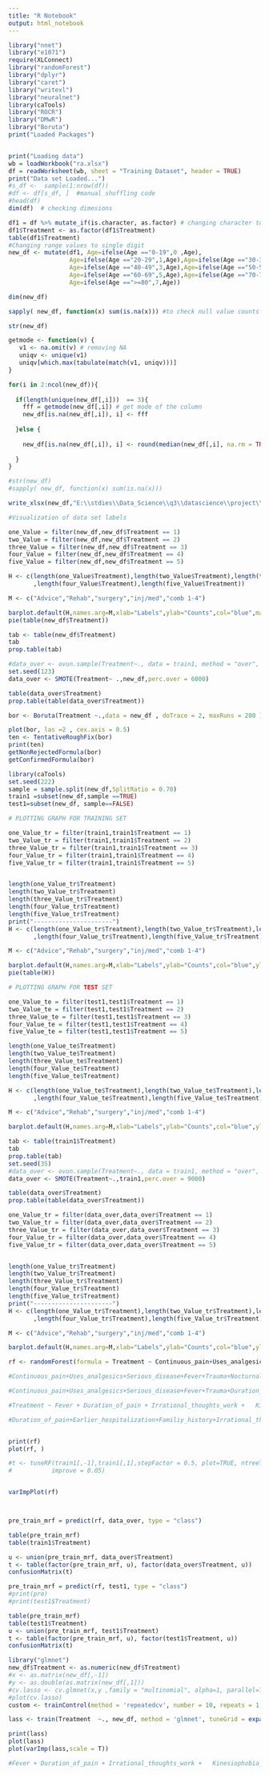 ---
title: "R Notebook"
output: html_notebook
---
```{r}
library("nnet")
library("e1071")
require(XLConnect)
library("randomForest")
library("dplyr")
library("caret")
library("writexl")
library("neuralnet")
library(caTools)
library("ROCR")
library("DMwR")
library("Boruta")
print("Loaded Packages")
```


```{r}


```

```{r}
print("Loading data")
wb = loadWorkbook("ra.xlsx")
df = readWorksheet(wb, sheet = "Training Dataset", header = TRUE)
print("Data set Loaded...")
#s_df <-  sample(1:nrow(df))
#df <- df[s_df, ]  #manual shuffling code
#head(df)
dim(df)  # checking dimesions

```


```{r}
df1 = df %>% mutate_if(is.character, as.factor) # changing character to as a factor
df1$Treatment <- as.factor(df1$Treatment)
table(df1$Treatment)
#Changing range values to single digit
new_df <- mutate(df1, Age=ifelse(Age =="0-19",0 ,Age),
                 Age=ifelse(Age =="20-29",1,Age),Age=ifelse(Age =="30-39",2 ,Age),
                 Age=ifelse(Age =="40-49",3,Age),Age=ifelse(Age =="50-59",4 ,Age),
                 Age=ifelse(Age =="60-69",5,Age),Age=ifelse(Age =="70-79",6 ,Age),
                 Age=ifelse(Age ==">=80",7,Age))

dim(new_df)

sapply( new_df, function(x) sum(is.na(x))) #to check null value counts in each column

str(new_df)


```


```{r}
getmode <- function(v) {
   v1 <- na.omit(v) # removing NA 
   uniqv <- unique(v1)
   uniqv[which.max(tabulate(match(v1, uniqv)))]
}

for(i in 2:ncol(new_df)){
  
  if(length(unique(new_df[,i]))  == 3){
    fff = getmode(new_df[,i]) # get mode of the column
    new_df[is.na(new_df[,i]), i] <- fff
    
  }else {
    
    new_df[is.na(new_df[,i]), i] <- round(median(new_df[,i], na.rm = TRUE)) # replacing with mean of column
    
  }
}

#str(new_df)
#sapply( new_df, function(x) sum(is.na(x)))

write_xlsx(new_df,"E:\\stdies\\Data_Science\\q3\\datascience\\project\\Referral_Advice\\new_RA.xlsx")

```


```{r}
#Visualization of data set labels

one_Value = filter(new_df,new_df$Treatment == 1)
two_Value = filter(new_df,new_df$Treatment == 2)
three_Value = filter(new_df,new_df$Treatment == 3)
four_Value = filter(new_df,new_df$Treatment == 4)
five_Value = filter(new_df,new_df$Treatment == 5)

H <- c(length(one_Value$Treatment),length(two_Value$Treatment),length(three_Value$Treatment)
       ,length(four_Value$Treatment),length(five_Value$Treatment))

M <- c("Advice","Rehab","surgery","inj/med","comb 1-4")

barplot.default(H,names.arg=M,xlab="Labels",ylab="Counts",col="blue",main="LBP Data Volumes",ylim=c(0,1000),border="red")
pie(table(new_df$Treatment))
```


```{r}

tab <- table(new_df$Treatment)
tab
prop.table(tab)

#data_over <- ovun.sample(Treatment~., data = train1, method = "over", N=nrow(train1))$data
set.seed(123)
data_over <- SMOTE(Treatment~ .,new_df,perc.over = 6000)

table(data_over$Treatment)
prop.table(table(data_over$Treatment))


```


```{r}
bor <- Boruta(Treatment ~.,data = new_df , doTrace = 2, maxRuns = 200 )
```


```{r}
plot(bor, las =2 , cex.axis = 0.5)
ten <- TentativeRoughFix(bor)
print(ten)
getNonRejectedFormula(bor)
getConfirmedFormula(bor)

```


```{r}
library(caTools)
set.seed(222)
sample = sample.split(new_df,SplitRatio = 0.70)
train1 =subset(new_df,sample ==TRUE)
test1=subset(new_df, sample==FALSE)

# PLOTTING GRAPH FOR TRAINING SET

one_Value_tr = filter(train1,train1$Treatment == 1)
two_Value_tr = filter(train1,train1$Treatment == 2)
three_Value_tr = filter(train1,train1$Treatment == 3)
four_Value_tr = filter(train1,train1$Treatment == 4)
five_Value_tr = filter(train1,train1$Treatment == 5)


length(one_Value_tr$Treatment)
length(two_Value_tr$Treatment)
length(three_Value_tr$Treatment)
length(four_Value_tr$Treatment)
length(five_Value_tr$Treatment)
print("----------------------")
H <- c(length(one_Value_tr$Treatment),length(two_Value_tr$Treatment),length(three_Value_tr$Treatment)
       ,length(four_Value_tr$Treatment),length(five_Value_tr$Treatment))

M <- c("Advice","Rehab","surgery","inj/med","comb 1-4")

barplot.default(H,names.arg=M,xlab="Labels",ylab="Counts",col="blue",ylim=c(0,1000),main="LBP training Data Volumes",border="red")
pie(table(H))

# PLOTTING GRAPH FOR TEST SET

one_Value_te = filter(test1,test1$Treatment == 1)
two_Value_te = filter(test1,test1$Treatment == 2)
three_Value_te = filter(test1,test1$Treatment == 3)
four_Value_te = filter(test1,test1$Treatment == 4)
five_Value_te = filter(test1,test1$Treatment == 5)

length(one_Value_te$Treatment)
length(two_Value_te$Treatment)
length(three_Value_te$Treatment)
length(four_Value_te$Treatment)
length(five_Value_te$Treatment)

H <- c(length(one_Value_te$Treatment),length(two_Value_te$Treatment),length(three_Value_te$Treatment)
       ,length(four_Value_te$Treatment),length(five_Value_te$Treatment))

M <- c("Advice","Rehab","surgery","inj/med","comb 1-4")

barplot.default(H,names.arg=M,xlab="Labels",ylab="Counts",col="blue",ylim=c(0,1000),main="LBP test Data Volumes",border="red")
```


```{r}
tab <- table(train1$Treatment)
tab
prop.table(tab)
set.seed(35)
#data_over <- ovun.sample(Treatment~., data = train1, method = "over", N=nrow(train1))$data
data_over <- SMOTE(Treatment~.,train1,perc.over = 9000)

table(data_over$Treatment)
prop.table(table(data_over$Treatment))
```


```{r}

one_Value_tr = filter(data_over,data_over$Treatment == 1)
two_Value_tr = filter(data_over,data_over$Treatment == 2)
three_Value_tr = filter(data_over,data_over$Treatment == 3)
four_Value_tr = filter(data_over,data_over$Treatment == 4)
five_Value_tr = filter(data_over,data_over$Treatment == 5)


length(one_Value_tr$Treatment)
length(two_Value_tr$Treatment)
length(three_Value_tr$Treatment)
length(four_Value_tr$Treatment)
length(five_Value_tr$Treatment)
print("----------------------")
H <- c(length(one_Value_tr$Treatment),length(two_Value_tr$Treatment),length(three_Value_tr$Treatment)
       ,length(four_Value_tr$Treatment),length(five_Value_tr$Treatment))

M <- c("Advice","Rehab","surgery","inj/med","comb 1-4")

barplot.default(H,names.arg=M,xlab="Labels",ylab="Counts",col="blue",ylim=c(0,1000),main="LBP training Data Volumes",border="red")


```


```{r}
rf <- randomForest(formula = Treatment ~ Continuous_pain+Uses_analgesics+Serious_disease+Fever+Trauma+Duration_of_pain+Irrational_thoughts_work+Age+Kinesiophobia_physical_exercise+Uses_corticosteroids+Paidwork+leg_left_pain_intensity+low_back_pain_intensity+Nocturnal_pain+Stress+ Depression+ Sick_leave+Loss_muscle_strength , data = data_over ,importance=TRUE)

#Continuous_pain+Uses_analgesics+Serious_disease+Fever+Trauma+Nocturnal_pain+Stress+ Depression+ Sick_leave+Loss_muscle_strength+Duration_of_pain+Uses_corticosteroids

#Continuous_pain+Uses_analgesics+Serious_disease+Fever+Trauma+Duration_of_pain+Irrational_thoughts_work+Age+Kinesiophobia_physical_exercise+Uses_corticosteroids+Paidwork+leg_left_pain_intensity+low_back_pain_intensity+Nocturnal_pain+Stress+ Depression+ Sick_leave+Loss_muscle_strength

#Treatment ~ Fever + Duration_of_pain + Irrational_thoughts_work +   Kinesiophobia_physical_exercise + Age + Uses_analgesics +  Serious_disease + Continuous_pain + Trauma + Paidwork, data = train1

#Duration_of_pain+Earlier_hospitalization+Familiy_history+Irrational_thoughts_risk_lasting+Kinesiophobia_physical_exercise+Kinesiophobia_pain_stop+Age+Uses_analgesics+Uses_corticosteroids+Serious_disease+Neurogenic_signals+Continuous_pain+Decreased_mobility+Nocturnal_pain+neck_pain_intensity+low_back_pain_intensity+arm_left_pain_intensity+arm_right_pain_intensity+leg_left_pain_intensity+leg_right_pain_intensity


print(rf)
plot(rf, )

#t <- tuneRF(train1[,-1],train1[,1],stepFactor = 0.5, plot=TRUE, ntreeTry = 300, trace = TRUE,
#           improve = 0.05)


varImpPlot(rf)




```


```{r}
pre_train_mrf = predict(rf, data_over, type = "class")

table(pre_train_mrf)
table(train1$Treatment)

u <- union(pre_train_mrf, data_over$Treatment)
t <- table(factor(pre_train_mrf, u), factor(data_over$Treatment, u))
confusionMatrix(t)


```


```{r}
pre_train_mrf = predict(rf, test1, type = "class")
#print(pre)
#print(test1$Treatment)

table(pre_train_mrf)
table(test1$Treatment)
u <- union(pre_train_mrf, test1$Treatment)
t <- table(factor(pre_train_mrf, u), factor(test1$Treatment, u))
confusionMatrix(t)

```


```{r}
library("glmnet")
new_df$Treatment <- as.numeric(new_df$Treatment)
#x <- as.matrix(new_df[,-1])
#y <- as.double(as.matrix(new_df[,1]))
#cv.lasso <- cv.glmnet(x,y ,family = "multinomial", alpha=1, parallel=TRUE, standardize=TRUE, #type.measure='class', nlambda = 100)
#plot(cv.lasso)
custom <- trainControl(method = 'repeatedcv', number = 10, repeats = 1, verboseIter = T)

lass <- train(Treatment  ~., new_df, method = 'glmnet', tuneGrid = expand.grid(alpha = 1,lambda = seq(0.0001, 1, length = 2)), trControl = custom)
```


```{r}
print(lass)
plot(lass)
plot(varImp(lass,scale = T))

#Fever + Duration_of_pain + Irrational_thoughts_work +   Kinesiophobia_physical_exercise + Age + Uses_analgesics +  Serious_disease + Continuous_pain + Trauma + Paidwork

```


```{r}


```

